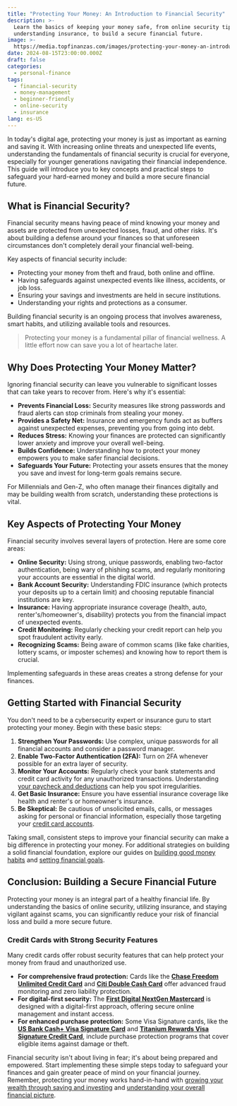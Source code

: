 ```yaml
---
title: "Protecting Your Money: An Introduction to Financial Security"
description: >-
  Learn the basics of keeping your money safe, from online security tips to
  understanding insurance, to build a secure financial future.
image: >-
  https://media.topfinanzas.com/images/protecting-your-money-an-introduction-to-financial-security.webp
date: 2024-08-15T23:00:00.000Z
draft: false
categories:
  - personal-finance
tags:
  - financial-security
  - money-management
  - beginner-friendly
  - online-security
  - insurance
lang: es-US
---
```


In today's digital age, protecting your money is just as important as earning and saving it. With increasing online threats and unexpected life events, understanding the fundamentals of financial security is crucial for everyone, especially for younger generations navigating their financial independence. This guide will introduce you to key concepts and practical steps to safeguard your hard-earned money and build a more secure financial future.

## What is Financial Security?

Financial security means having peace of mind knowing your money and assets are protected from unexpected losses, fraud, and other risks. It's about building a defense around your finances so that unforeseen circumstances don't completely derail your financial well-being.

Key aspects of financial security include:

- Protecting your money from theft and fraud, both online and offline.
- Having safeguards against unexpected events like illness, accidents, or job loss.
- Ensuring your savings and investments are held in secure institutions.
- Understanding your rights and protections as a consumer.

Building financial security is an ongoing process that involves awareness, smart habits, and utilizing available tools and resources.

> Protecting your money is a fundamental pillar of financial wellness. A little effort now can save you a lot of heartache later.

## Why Does Protecting Your Money Matter?

Ignoring financial security can leave you vulnerable to significant losses that can take years to recover from. Here's why it's essential:

- **Prevents Financial Loss:** Security measures like strong passwords and fraud alerts can stop criminals from stealing your money.
- **Provides a Safety Net:** Insurance and emergency funds act as buffers against unexpected expenses, preventing you from going into debt.
- **Reduces Stress:** Knowing your finances are protected can significantly lower anxiety and improve your overall well-being.
- **Builds Confidence:** Understanding how to protect your money empowers you to make safer financial decisions.
- **Safeguards Your Future:** Protecting your assets ensures that the money you save and invest for long-term goals remains secure.

For Millennials and Gen-Z, who often manage their finances digitally and may be building wealth from scratch, understanding these protections is vital.

## Key Aspects of Protecting Your Money

Financial security involves several layers of protection. Here are some core areas:

- **Online Security:** Using strong, unique passwords, enabling two-factor authentication, being wary of phishing scams, and regularly monitoring your accounts are essential in the digital world.
- **Bank Account Security:** Understanding FDIC insurance (which protects your deposits up to a certain limit) and choosing reputable financial institutions are key.
- **Insurance:** Having appropriate insurance coverage (health, auto, renter's/homeowner's, disability) protects you from the financial impact of unexpected events.
- **Credit Monitoring:** Regularly checking your credit report can help you spot fraudulent activity early.
- **Recognizing Scams:** Being aware of common scams (like fake charities, lottery scams, or imposter schemes) and knowing how to report them is crucial.

Implementing safeguards in these areas creates a strong defense for your finances.

## Getting Started with Financial Security

You don't need to be a cybersecurity expert or insurance guru to start protecting your money. Begin with these basic steps:

1. **Strengthen Your Passwords:** Use complex, unique passwords for all financial accounts and consider a password manager.
2. **Enable Two-Factor Authentication (2FA):** Turn on 2FA whenever possible for an extra layer of security.
3. **Monitor Your Accounts:** Regularly check your bank statements and credit card activity for any unauthorized transactions. Understanding [your paycheck and deductions](/finanzas-personales/understanding-your-paycheck-taxes-deductions-and-net-pay-explained) can help you spot irregularities.
4. **Get Basic Insurance:** Ensure you have essential insurance coverage like health and renter's or homeowner's insurance.
5. **Be Skeptical:** Be cautious of unsolicited emails, calls, or messages asking for personal or financial information, especially those targeting your [credit card accounts](/finanzas-personales/understanding-different-types-of-credit-cards-rewards-low-apr-secured-and-more).

Taking small, consistent steps to improve your financial security can make a big difference in protecting your money. For additional strategies on building a solid financial foundation, explore our guides on [building good money habits](/finanzas-personales/building-good-money-habits-consistency-is-key) and [setting financial goals](/finanzas-personales/estableciendo-metas-financieras-una-guia-para-principiantes-para-planificar-tu-futuro).

## Conclusion: Building a Secure Financial Future

Protecting your money is an integral part of a healthy financial life. By understanding the basics of online security, utilizing insurance, and staying vigilant against scams, you can significantly reduce your risk of financial loss and build a more secure future.

<AdZone id="us_site_4" />

### Credit Cards with Strong Security Features

Many credit cards offer robust security features that can help protect your money from fraud and unauthorized use.

- **For comprehensive fraud protection:** Cards like the [**Chase Freedom Unlimited Credit Card**](/soluciones-financieras/chase-freedom-unlimited-credit-card-benefits-unlimited-cashback-more) and [**Citi Double Cash Card**](/soluciones-financieras/citi-double-cash-credit-card-benefits-earn-2-cashback-on-every-purchase) offer advanced fraud monitoring and zero liability protection.
- **For digital-first security:** The [**First Digital NextGen Mastercard**](/soluciones-financieras/benefits-of-the-first-digital-nextgen-mastercard) is designed with a digital-first approach, offering secure online management and instant access.
- **For enhanced purchase protection:** Some Visa Signature cards, like the [**US Bank Cash+ Visa Signature Card**](/soluciones-financieras/beneficios-de-la-tarjeta-us-bank-cash-visa-signature-cashback-personalizable) and [**Titanium Rewards Visa Signature Credit Card**](/soluciones-financieras/unlock-the-benefits-of-the-titanium-rewards-visa-signature-credit-card), include purchase protection programs that cover eligible items against damage or theft.

Financial security isn't about living in fear; it's about being prepared and empowered. Start implementing these simple steps today to safeguard your finances and gain greater peace of mind on your financial journey. Remember, protecting your money works hand-in-hand with [growing your wealth through saving and investing](/finanzas-personales/the-difference-between-saving-and-investing-which-should-you-do-first) and [understanding your overall financial picture](/finanzas-personales/tu-patrimonio-neto-explicado-que-es-y-como-calcularlo).
